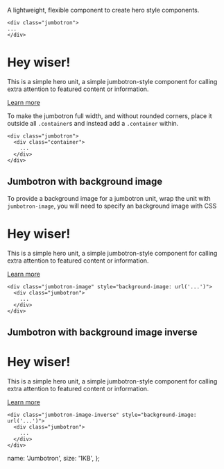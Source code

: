 
A lightweight, flexible component to create hero style components.

    <div class="jumbotron">
    ...
    </div>

<div className="jumbotron">
  <h1>Hey wiser!</h1>
  <p>
    This is a simple hero unit, a simple jumbotron-style component for calling extra attention to
    featured content or information.
  </p>
  <p>
    <a className="btn btn-primary" href="#" role="button">
      Learn more
    </a>
  </p>
</div>

To make the jumbotron full width, and without rounded corners, place it outside all <code>.container</code>s and instead add a <code>.container</code> within.

    <div class="jumbotron">
      <div class="container">
        ...
      </div>
    </div>

## Jumbotron with background image

To provide a background image for a jumbotron unit, wrap the unit with <code> jumbotron-image</code>, you will need to specify an background image with CSS

<div
  className="jumbotron-image"
  style={{
    backgroundImage:
      "url('https://daurzqvz85pz.cloudfront.net/55fabdde87a2a-testimonial_naila_background.png')",
  }}
>
  <div className="jumbotron">
    <h1>Hey wiser!</h1>
    <p>
      This is a simple hero unit, a simple jumbotron-style component for calling extra attention to
      featured content or information.
    </p>
    <p>
      <a className="btn btn-primary" href="#" role="button">
        Learn more
      </a>
    </p>
  </div>
</div>

    <div class="jumbotron-image" style="background-image: url('...')">
      <div class="jumbotron">
        ...
      </div>
    </div>

## Jumbotron with background image inverse

<div
  className="jumbotron-image-inverse"
  style={{
    backgroundImage:
      "url('https://raw.githubusercontent.com/transferwise/marketing-components/main/packages/css/src/img/bg-light.svg')",
  }}
>
  <div className="jumbotron">
    <h1>Hey wiser!</h1>
    <p>
      This is a simple hero unit, a simple jumbotron-style component for calling extra attention to
      featured content or information.
    </p>
    <p>
      <a className="btn btn-primary" href="#" role="button">
        Learn more
      </a>
    </p>
  </div>
</div>

    <div class="jumbotron-image-inverse" style="background-image: url('...')">
      <div class="jumbotron">
        ...
      </div>
    </div>

  name: 'Jumbotron',
  size: '1KB',
};
